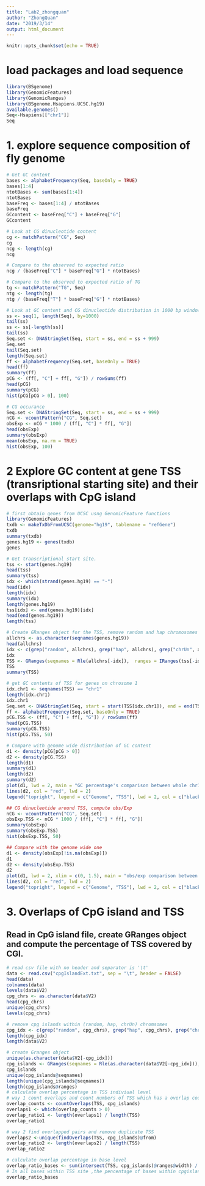 ```yaml
---
title: "Lab2_zhongquan"
author: "ZhongQuan"
date: "2019/3/14"
output: html_document
---
```


```r
knitr::opts_chunk$set(echo = TRUE)
```

# load packages and load sequence
```r
library(BSgenome)
library(GenomicFeatures)
library(GenomicRanges)
library(BSgenome.Hsapiens.UCSC.hg19)
available.genomes()
Seq<-Hsapiens[["chr1"]]
Seq
```


# 1. explore sequence composition of fly genome
```r
# Get GC content
bases <- alphabetFrequency(Seq, baseOnly = TRUE)
bases[1:4]
ntotBases <- sum(bases[1:4])
ntotBases
baseFreq <- bases[1:4] / ntotBases
baseFreq
GCcontent <- baseFreq["C"] + baseFreq["G"]
GCcontent

# Look at CG dinucleotide content
cg <- matchPattern("CG", Seq)
cg
ncg <- length(cg)
ncg

# Compare to the observed to expected ratio
ncg / (baseFreq["C"] * baseFreq["G"] * ntotBases)

# Compare to the observed to expected ratio of TG
tg <- matchPattern("TG", Seq)
ntg <- length(tg)
ntg / (baseFreq["T"] * baseFreq["G"] * ntotBases)

# Look at GC content and CG dinucleotide distribution in 1000 bp windows in whole genome
ss <- seq(1, length(Seq), by=1000)
tail(ss)
ss <- ss[-length(ss)]
tail(ss)
Seq.set <- DNAStringSet(Seq, start = ss, end = ss + 999)
Seq.set
tail(Seq.set)
length(Seq.set)
ff <- alphabetFrequency(Seq.set, baseOnly = TRUE)
head(ff)
summary(ff)
pCG <- (ff[, "C"] + ff[, "G"]) / rowSums(ff)
head(pCG)
summary(pCG)
hist(pCG[pCG > 0], 100)

# CG occurance
Seq.set <- DNAStringSet(Seq, start = ss, end = ss + 999)
nCG <- vcountPattern("CG", Seq.set)
obsExp <- nCG * 1000 / (ff[, "C"] * ff[, "G"])
head(obsExp)
summary(obsExp)
mean(obsExp, na.rm = TRUE)
hist(obsExp, 100)
```

# 2 Explore GC content at gene TSS (transriptional starting site) and their overlaps with CpG island
```r
# first obtain genes from UCSC usng GenomicFeature functions
library(GenomicFeatures)
txdb <- makeTxDbFromUCSC(genome="hg19", tablename = "refGene")
txdb
summary(txdb)
genes.hg19 <- genes(txdb)
genes

# Get transcriptional start site.
tss <- start(genes.hg19)
head(tss)
summary(tss)
idx <- which(strand(genes.hg19) == "-")
head(idx)
length(idx)
summary(idx)
length(genes.hg19)
tss[idx] <- end(genes.hg19)[idx]
head(end(genes.hg19))
length(tss)

# Create GRanges object for the TSS, remove random and hap chromosomes
allchrs <- as.character(seqnames(genes.hg19))
head(allchrs)
idx <- c(grep("random", allchrs), grep("hap", allchrs), grep("chrUn", allchrs))
idx
TSS <- GRanges(seqnames = Rle(allchrs[-idx]),  ranges = IRanges(tss[-idx] - 500, tss[-idx] + 500))
TSS
summary(TSS)

# get GC contents of TSS for genes on chrosome 1
idx.chr1 <- seqnames(TSS) == "chr1"
length(idx.chr1)
idx.chr1
Seq.set <- DNAStringSet(Seq, start = start(TSS[idx.chr1]), end = end(TSS[idx.chr1]))
ff <- alphabetFrequency(Seq.set, baseOnly = TRUE)
pCG.TSS <- (ff[, "C"] + ff[, "G"]) / rowSums(ff)
head(pCG.TSS)
summary(pCG.TSS)
hist(pCG.TSS, 50)

# Compare with genome wide distribution of GC content
d1 <- density(pCG[pCG > 0])
d2 <- density(pCG.TSS)
length(d1)
summary(d1)
length(d2)
summary(d2)
plot(d1, lwd = 2, main = "GC percentage's comparison between whole chr1 and sites around TSS in chr1")
lines(d2, col = "red", lwd = 2)
legend("topright", legend = c("Genome", "TSS"), lwd = 2, col = c("black", "red"))

## CG dinucleotide around TSS, compute obs/Exp
nCG <- vcountPattern("CG", Seq.set)
obsExp.TSS <- nCG * 1000 / (ff[, "C"] * ff[, "G"])
summary(obsExp)
summary(obsExp.TSS)
hist(obsExp.TSS, 50)

## Compare with the genome wide one
d1 <- density(obsExp[!is.na(obsExp)])
d1
d2 <- density(obsExp.TSS)
d2
plot(d1, lwd = 2, xlim = c(0, 1.5), main = "obs/exp comparison between whole chr1 and sites around TSS in chr1")
lines(d2, col = "red", lwd = 2)
legend("topright", legend = c("Genome", "TSS"), lwd = 2, col = c("black", "red"))
```

# 3. Overlaps of CpG island and TSS
## Read in CpG island file, create GRanges object and compute the percentage of TSS covered by CGI.
```r
# read csv file with no header and separator is '\t'
data <- read.csv("cpgIslandExt.txt", sep = "\t", header = FALSE)
head(data)
colnames(data)
levels(data$V2)
cpg_chrs <- as.character(data$V2)
head(cpg_chrs)
unique(cpg_chrs)
levels(cpg_chrs)

# remove cpg islands within (random, hap, chrUn) chromsomes
cpg_idx <- c(grep("random", cpg_chrs), grep("hap", cpg_chrs), grep("chrUn", cpg_chrs))
length(cpg_idx)
length(data$V2)

# create Granges object
unique(as.character(data$V2[-cpg_idx]))
cpg_islands <- GRanges(seqnames = Rle(as.character(data$V2[-cpg_idx])), ranges = IRanges(data$V3[-cpg_idx], data$V4[-cpg_idx]))
cpg_islands
unique(cpg_islands@seqnames)
length(unique(cpg_islands@seqnames))
length(cpg_islands@ranges)
# calculate overlap percentage in TSS indiviual level 
# way 1 count overlaps and count numbers of TSS which has a overlap count larger than 0
overlap_counts <- countOverlaps(TSS, cpg_islands)
overlaps1 <- which(overlap_counts > 0)
overlap_ratio1 <- length(overlaps1) / length(TSS)
overlap_ratio1

# way 2 find overlapped pairs and remove duplicate TSS
overlaps2 <-unique(findOverlaps(TSS, cpg_islands)@from)
overlap_ratio2 <- length(overlaps2) / length(TSS)
overlap_ratio2

# calculate overlap percentage in base level
overlap_ratio_bases <- sum(intersect(TSS, cpg_islands)@ranges@width) / sum(TSS@ranges@width)
# In all bases within TSS site ,the pencentage of bases within cpgislands is :
overlap_ratio_bases
```
